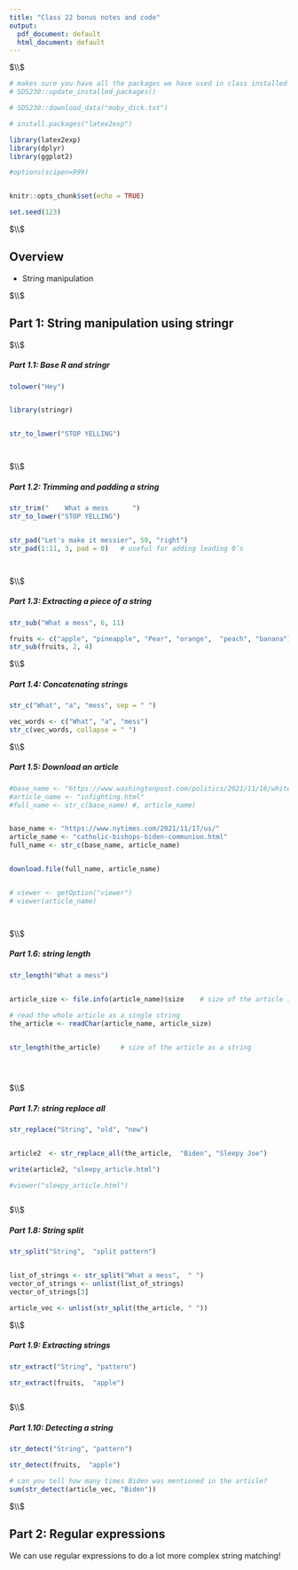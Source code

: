 ```yaml
---
title: "Class 22 bonus notes and code"
output:
  pdf_document: default
  html_document: default
---
```






$\\$



<!--  Please run the code in the  R chunk below once. This will install some packages and download data and images needed for these exercises.  -->

```r

# makes sure you have all the packages we have used in class installed
# SDS230::update_installed_packages()

# SDS230::download_data("moby_dick.txt")

```




```r

# install.packages("latex2exp")

library(latex2exp)
library(dplyr)
library(ggplot2)

#options(scipen=999)


knitr::opts_chunk$set(echo = TRUE)

set.seed(123)

```



$\\$




## Overview

 * String manipulation



$\\$






## Part 1: String manipulation using stringr


$\\$


##### Part 1.1: Base R and stringr


```r

tolower("Hey")


library(stringr)


str_to_lower("STOP YELLING")




```



$\\$


##### Part 1.2: Trimming and padding a string


```r


str_trim("    What a mess      ")
str_to_lower("STOP YELLING")


str_pad("Let's make it messier", 50, "right")
str_pad(1:11, 3, pad = 0)   # useful for adding leading 0’s




```



$\\$



##### Part 1.3: Extracting a piece of a string


```r

str_sub("What a mess", 6, 11)

fruits <- c("apple", "pineapple", "Pear", "orange",  "peach", "banana")
str_sub(fruits, 2, 4)


```



$\\$



##### Part 1.4: Concatenating strings


```r

str_c("What", "a", "mess", sep = " ")

vec_words <- c("What", "a", "mess")
str_c(vec_words, collapse = " ")


```



$\\$





##### Part 1.5: Download an article



```r


#base_name <- "https://www.washingtonpost.com/politics/2021/11/16/white-house-says-democratic-infighting-has-hurt-biden/"
#article_name <- "infighting.html"
#full_name <- str_c(base_name) #, article_name)


base_name <- "https://www.nytimes.com/2021/11/17/us/"
article_name <- "catholic-bishops-biden-communion.html"
full_name <- str_c(base_name, article_name)


download.file(full_name, article_name)


# viewer <- getOption("viewer")
# viewer(article_name)




```



$\\$


##### Part 1.6: string length



```r


str_length("What a mess")
 

article_size <- file.info(article_name)$size    # size of the article in bytes

# read the whole article as a single string
the_article <- readChar(article_name, article_size)


str_length(the_article)     # size of the article as a string





```



$\\$



##### Part 1.7: string replace all


```r

str_replace("String", "old", "new")


article2  <- str_replace_all(the_article,  "Biden", "Sleepy Joe")

write(article2, "sleepy_article.html")

#viewer("sleepy_article.html")



```




$\\$


##### Part 1.8: String split


```r


str_split("String",  "split pattern")


list_of_strings <- str_split("What a mess",  " ")
vector_of_strings <- unlist(list_of_strings)
vector_of_strings[3]

article_vec <- unlist(str_split(the_article, " "))


```




$\\$


##### Part 1.9: Extracting strings


```r



str_extract("String", "pattern")

str_extract(fruits,  "apple")



```



$\\$


##### Part 1.10: Detecting a string


```r

str_detect("String", "pattern")

str_detect(fruits,  "apple")

# can you tell how many times Biden was mentioned in the article? 
sum(str_detect(article_vec, "Biden"))


```



$\\$




## Part 2: Regular expressions


We can use regular expressions to do a lot more complex string matching!





